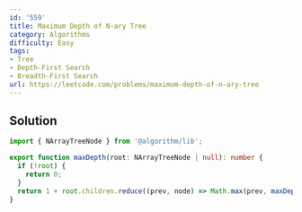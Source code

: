 ```yaml
---
id: '559'
title: Maximum Depth of N-ary Tree
category: Algorithms
difficulty: Easy
tags:
- Tree
- Depth-First Search
- Breadth-First Search
url: https://leetcode.com/problems/maximum-depth-of-n-ary-tree
---
```


## Solution

```typescript filename="solution.ts" copy
import { NArrayTreeNode } from '@algorithm/lib';

export function maxDepth(root: NArrayTreeNode | null): number {
  if (!root) {
    return 0;
  }
  return 1 + root.children.reduce((prev, node) => Math.max(prev, maxDepth(node)), 0);
}
```

